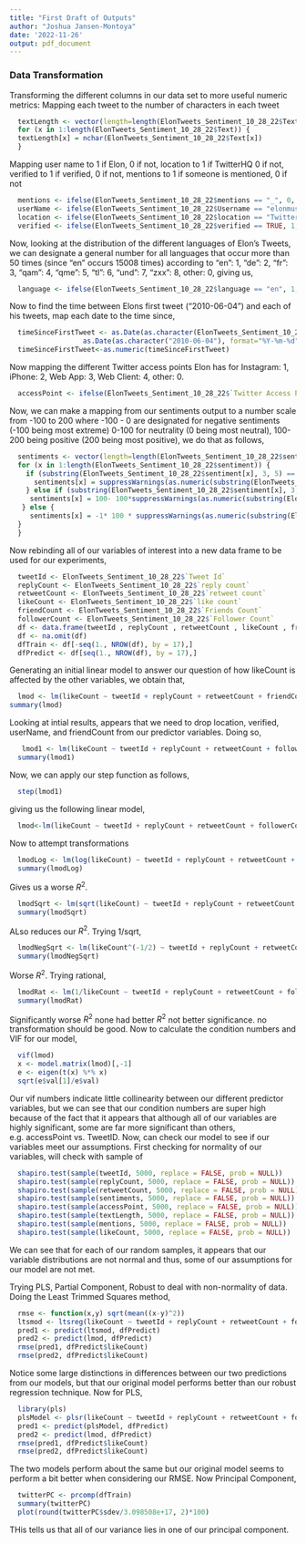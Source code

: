 ```yaml
---
title: "First Draft of Outputs"
author: "Joshua Jansen-Montoya"
date: '2022-11-26'
output: pdf_document
---
```


### Data Transformation
Transforming the different columns in our data set to more useful numeric metrics:
Mapping each tweet to the number of characters in each tweet
```r
  textLength <- vector(length=length(ElonTweets_Sentiment_10_28_22$Text))
  for (x in 1:length(ElonTweets_Sentiment_10_28_22$Text)) {
  textLength[x] = nchar(ElonTweets_Sentiment_10_28_22$Text[x])
  }
```
Mapping user name to 1 if Elon, 0 if not, location to 1 if TwitterHQ 0 if not, verified to 1 if verified, 0 if not, mentions to 1 if someone is mentioned, 0 if not
```r
  mentions <- ifelse(ElonTweets_Sentiment_10_28_22$mentions == "_", 0, 1)
  userName <- ifelse(ElonTweets_Sentiment_10_28_22$Username == "elonmusk", 1, 0)
  location <- ifelse(ElonTweets_Sentiment_10_28_22$location == "Twitter HQ", 1, 0)
  verified <- ifelse(ElonTweets_Sentiment_10_28_22$verified == TRUE, 1, 0)
```
Now, looking at the distribution of the different languages of Elon's Tweets, we can designate a general number for all languages that occur more than 50 times (since "en" occurs 15008 times) according to "en": 1, "de": 2, "fr": 3, "qam": 4, "qme": 5, "tl": 6, "und": 7, "zxx": 8, other: 0, giving us,
```r
  language <- ifelse(ElonTweets_Sentiment_10_28_22$language == "en", 1, ifelse(ElonTweets_Sentiment_10_28_22$language == "de", 2, ifelse(ElonTweets_Sentiment_10_28_22$language == "fr", 3, ifelse(ElonTweets_Sentiment_10_28_22$language == "qam", 4, ifelse(ElonTweets_Sentiment_10_28_22$language == "qme", 5, ifelse(ElonTweets_Sentiment_10_28_22$language == "tl", 6, ifelse(ElonTweets_Sentiment_10_28_22$language == "und", 7, ifelse(ElonTweets_Sentiment_10_28_22$language == "zxx", 8, 0))))))))
```
Now to find the time between Elons first tweet ("2010-06-04") and each of his tweets, map each date to the time since,
```r
  timeSinceFirstTweet <- as.Date(as.character(ElonTweets_Sentiment_10_28_22$Date), format="%Y-%m-%d")-
                  as.Date(as.character("2010-06-04"), format="%Y-%m-%d")
  timeSinceFirstTweet<-as.numeric(timeSinceFirstTweet)
```
Now mapping the different Twitter access points Elon has for Instagram: 1, iPhone: 2, Web App: 3, Web Client: 4, other: 0.
```r
  accessPoint <- ifelse(ElonTweets_Sentiment_10_28_22$`Twitter Access Point` == "Instagram", 1, ifelse(ElonTweets_Sentiment_10_28_22$`Twitter Access Point`== "Twitter for iPhone", 2, ifelse(ElonTweets_Sentiment_10_28_22$`Twitter Access Point`== "Twitter Web App", 3, ifelse(ElonTweets_Sentiment_10_28_22$`Twitter Access Point` == "Twitter Web Client", 4, 0))))
```
Now, we can make a mapping from our sentiments output to a number scale from -100 to 200 where -100 - 0 are designated for negative sentiments (-100 being most extreme) 0-100 for neutrality (0 being most neutral), 100-200 being positive (200 being most positive), we do that as follows,
```r
  sentiments <- vector(length=length(ElonTweets_Sentiment_10_28_22$sentiment))
  for (x in 1:length(ElonTweets_Sentiment_10_28_22$sentiment)) {
    if (substring(ElonTweets_Sentiment_10_28_22$sentiment[x], 3, 5) == "pos") {
      sentiments[x] = suppressWarnings(as.numeric(substring(ElonTweets_Sentiment_10_28_22$sentiment[x], 13, 21)))*100 + 100
    } else if (substring(ElonTweets_Sentiment_10_28_22$sentiment[x], 3, 5) == "neu") {
     sentiments[x] = 100- 100*suppressWarnings(as.numeric(substring(ElonTweets_Sentiment_10_28_22$sentiment[x], 13, 21)))
   } else {
     sentiments[x] = -1* 100 * suppressWarnings(as.numeric(substring(ElonTweets_Sentiment_10_28_22$sentiment[x], 13, 21)))
  }
  }
```
Now rebinding all of our variables of interest into a new data frame to be used for our experiments,
```r
  tweetId <- ElonTweets_Sentiment_10_28_22$`Tweet Id`
  replyCount <- ElonTweets_Sentiment_10_28_22$`reply count`
  retweetCount <- ElonTweets_Sentiment_10_28_22$`retweet count` 
  likeCount <- ElonTweets_Sentiment_10_28_22$`like count`
  friendCount <- ElonTweets_Sentiment_10_28_22$`Friends Count`
  followerCount <- ElonTweets_Sentiment_10_28_22$`Follower Count`
  df <- data.frame(tweetId , replyCount , retweetCount , likeCount , friendCount , followerCount , sentiments , accessPoint , textLength , mentions , location , verified , userName)
  df <- na.omit(df)
  dfTrain <- df[-seq(1., NROW(df), by = 17),]
  dfPredict <- df[seq(1., NROW(df), by = 17),]
```
Generating an initial linear model to answer our question of how likeCount is affected by the other variables, we obtain that,
```r
  lmod <- lm(likeCount ~ tweetId + replyCount + retweetCount + friendCount + followerCount + sentiments + accessPoint + textLength + mentions + location + verified + userName, data = dfTrain)
summary(lmod)
```
Looking at intial results, appears that we need to drop location, verified, userName, and friendCount from our predictor variables. Doing so,
```r
   lmod1 <- lm(likeCount ~ tweetId + replyCount + retweetCount + followerCount + sentiments + accessPoint + textLength + mentions, data = dfTrain)
  summary(lmod1)
```
Now, we can apply our step function as follows,
```r
  step(lmod1)
```
giving us the following linear model,
```r
  lmod<-lm(likeCount ~ tweetId + replyCount + retweetCount + followerCount + sentiments + accessPoint + textLength + mentions, data = dfTrain)
```
Now to attempt transformations
```r
  lmodLog <- lm(log(likeCount) ~ tweetId + replyCount + retweetCount + followerCount + sentiments + accessPoint + textLength + mentions, data = dfTrain)
  summary(lmodLog)
```
Gives us a worse $R^2$.
```r
  lmodSqrt <- lm(sqrt(likeCount) ~ tweetId + replyCount + retweetCount + followerCount + sentiments + accessPoint + textLength + mentions, data = dfTrain)
  summary(lmodSqrt)
```
ALso reduces our $R^2$. Trying 1/sqrt,
```r
  lmodNegSqrt <- lm(likeCount^(-1/2) ~ tweetId + replyCount + retweetCount + followerCount + sentiments + accessPoint + textLength + mentions, data = dfTrain)
  summary(lmodNegSqrt)
```
Worse $R^2$. Trying rational,
```r
  lmodRat <- lm(1/likeCount ~ tweetId + replyCount + retweetCount + followerCount + sentiments + accessPoint + textLength + mentions, data = dfTrain)
  summary(lmodRat)
```
Significantly worse $R^2$ none had better $R^2$ not better significance.
no transformation should be good.
Now to calculate the condition numbers and VIF for our model,
```r
  vif(lmod)
  x <- model.matrix(lmod)[,-1]
  e <- eigen(t(x) %*% x)
  sqrt(e$val[1]/e$val)
```
Our vif numbers indicate little  collinearity between our different predictor variables, but we can see that our condition numbers are super high because of the fact that it appears that although all of our variables are highly significant, some are far more significant than others, e.g. accessPoint vs. TweetID.
Now, can check our model to see if our variables meet our assumptions. First checking for normality of our variables, will check with sample of 
```r
  shapiro.test(sample(tweetId, 5000, replace = FALSE, prob = NULL))
  shapiro.test(sample(replyCount, 5000, replace = FALSE, prob = NULL))
  shapiro.test(sample(retweetCount, 5000, replace = FALSE, prob = NULL))
  shapiro.test(sample(sentiments, 5000, replace = FALSE, prob = NULL))
  shapiro.test(sample(accessPoint, 5000, replace = FALSE, prob = NULL))
  shapiro.test(sample(textLength, 5000, replace = FALSE, prob = NULL))
  shapiro.test(sample(mentions, 5000, replace = FALSE, prob = NULL))
  shapiro.test(sample(likeCount, 5000, replace = FALSE, prob = NULL))
```
We can see that for each of our random samples, it appears that our variable distributions are not normal and thus, some of our assumptions for our model are not met. 

Trying PLS, Partial Component, Robust to deal with non-normality of data.
Doing the Least Trimmed Squares method,
```r
  rmse <- function(x,y) sqrt(mean((x-y)^2))
  ltsmod <- ltsreg(likeCount ~ tweetId + replyCount + retweetCount + followerCount + sentiments + accessPoint + textLength + mentions, data = dfTrain)
  pred1 <- predict(ltsmod, dfPredict)
  pred2 <- predict(lmod, dfPredict)
  rmse(pred1, dfPredict$likeCount)
  rmse(pred2, dfPredict$likeCount)
```
Notice some large distinctions in differences between our two predictions from our models, but that our original model performs better than our robust regression technique.
Now for PLS,
```r
  library(pls)
  plsModel <- plsr(likeCount ~ tweetId + replyCount + retweetCount + followerCount + sentiments + accessPoint + textLength + mentions, data = dfTrain, scale=TRUE, validation="CV")
  pred1 <- predict(plsModel, dfPredict)
  pred2 <- predict(lmod, dfPredict)
  rmse(pred1, dfPredict$likeCount)
  rmse(pred2, dfPredict$likeCount)
```
The two models perform about the same but our original model seems to perform a bit better when considering our RMSE. Now Principal Component,
```r
  twitterPC <- prcomp(dfTrain)
  summary(twitterPC)
  plot(round(twitterPC$sdev/3.098508e+17, 2)*100)
```
THis tells us that all of our variance lies in one of our principal component.














